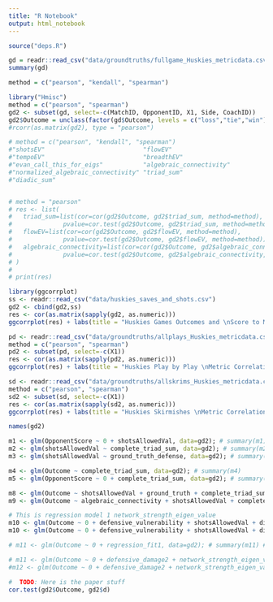 ```yaml
---
title: "R Notebook"
output: html_notebook
---
```

```r
source("deps.R")
```

```r
gd = readr::read_csv("data/groundtruths/fullgame_Huskies_metricdata.csv")
summary(gd)
```
```r
method = c("pearson", "kendall", "spearman")
```


```r
library("Hmisc")
method = c("pearson", "spearman")
gd2 <- subset(gd, select=-c(MatchID, OpponentID, X1, Side, CoachID))
gd2$Outcome = unclass(factor(gd$Outcome, levels = c("loss","tie","win")))
#rcorr(as.matrix(gd2), type = "pearson")
```






```r
# method = c("pearson", "kendall", "spearman")
#"shotsEV"                           "flowEV"                           
#"tempoEV"                           "breadthEV"                        
#"evan_call_this_for_eigs"           "algebraic_connectivity"           
#"normalized_algebraic_connectivity" "triad_sum"                        
#"diadic_sum"                       


# method = "pearson"
# res <- list(
#   triad_sum=list(cor=cor(gd2$Outcome, gd2$triad_sum, method=method),
#              pvalue=cor.test(gd2$Outcome, gd2$triad_sum, method=method)),
#   flowEV=list(cor=cor(gd2$Outcome, gd2$flowEV, method=method),
#              pvalue=cor.test(gd2$Outcome, gd2$flowEV, method=method)),
#   algebraic_connectivity=list(cor=cor(gd2$Outcome, gd2$algebraic_connectivity, method=method),
#              pvalue=cor.test(gd2$Outcome, gd2$algebraic_connectivity, method=method))
# )
# 
# print(res)
```


```r
library(ggcorrplot)
ss <- readr::read_csv("data/huskies_saves_and_shots.csv")
gd2 <- cbind(gd2,ss)
res <- cor(as.matrix(sapply(gd2, as.numeric)))
ggcorrplot(res) + labs(title = "Huskies Games Outcomes and \nScore to Metrics Correlation")
```



```r
pd <- readr::read_csv("data/groundtruths/allplays_Huskies_metricdata.csv")
method = c("pearson", "spearman")
pd2 <- subset(pd, select=-c(X1))
res <- cor(as.matrix(sapply(pd2, as.numeric)))
ggcorrplot(res) + labs(title = "Huskies Play by Play \nMetric Correlations")
```
```r
sd <- readr::read_csv("data/groundtruths/allskrims_Huskies_metricdata.csv")
method = c("pearson", "spearman")
sd2 <- subset(sd, select=-c(X1))
res <- cor(as.matrix(sapply(sd2, as.numeric)))
ggcorrplot(res) + labs(title = "Huskies Skirmishes \nMetric Correlations")
```


```r
names(gd2)
```


```r
m1 <- glm(OpponentScore ~ 0 + shotsAllowedVal, data=gd2); # summary(m1)
m2 <- glm(shotsAllowedVal ~ complete_triad_sum, data=gd2); # summary(m2) # REALLY GOOD MODEL
m3 <- glm(shotsAllowedVal ~ ground_truth_defense, data=gd2); # summary(m3)

m4 <- glm(Outcome ~ complete_triad_sum, data=gd2); # summary(m4)
m5 <- glm(OpponentScore ~ 0 + complete_triad_sum, data=gd2); # summary(m5)

m8 <- glm(Outcome ~ shotsAllowedVal + ground_truth + complete_triad_sum, data=gd2); # summary(m8) # GOOD MODEl
m9 <- glm(Outcome ~ algebraic_connectivity + shotsAllowedVal + complete_triad_sum, data=gd2); # summary(m9) # REALLY GOOD MODEL
```

```r
# This is regression model 1 network_strength_eigen_value 
m10 <- glm(Outcome ~ 0 + defensive_vulnerability + shotsAllowedVal + diadic_sum, data=gd2);# summary(m10) # REALLY GOOD MODEL 
m10 <- glm(Outcome ~ 0 + defensive_vulnerability + shotsAllowedVal + diadic_sum, data=gd2); summary(m10) # REALLY GOOD MODEL 

# m11 <- glm(Outcome ~ 0 + regression_fit1, data=gd2); # summary(m11) # REALLY GOOD MODEL
```

```r

# m11 <- glm(Outcome ~ 0 + defensive_damage2 + network_strength_eigen_value + triad_sum, data=gd2); summary(m11) # REALLY GOOD MODEL
#m12 <- glm(Outcome ~ 0 + defensive_damage2 + network_strength_eigen_value + ground_truth + triad_sum, data=gd2); summary(m12) # REALLY GOOD MODEL
```

```r
#  TODO: Here is the paper stuff
cor.test(gd2$Outcome, gd2$d)
```

